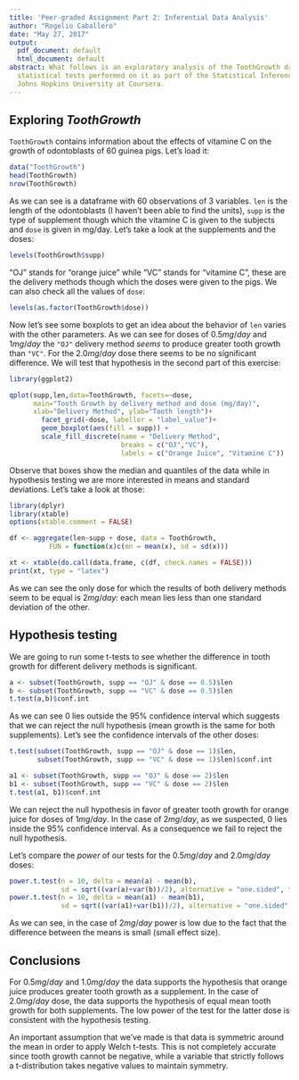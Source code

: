 ```yaml
---
title: 'Peer-graded Assignment Part 2: Inferential Data Analysis'
author: "Rogelio Caballero"
date: "May 27, 2017"
output:
  pdf_document: default
  html_document: default
abstract: What follows is an exploratory analysis of the ToothGrowth dataset and some
  statistical tests performed on it as part of the Statistical Inference Course of
  Johns Hopkins University at Coursera.
---
```


## Exploring *ToothGrowth*

```ToothGrowth``` contains information about the effects of vitamine C on the growth of odontoblasts of 60 guinea pigs. Let's load it:
```r
data("ToothGrowth")
head(ToothGrowth)
nrow(ToothGrowth)
```
As we can see is a dataframe with 60 observations of 3 variables. ```len``` is the length of the odontoblasts (I haven't been able to find the units), ```supp``` is the type of supplement though which the vitamine C is given to the subjects and ```dose``` is given in mg/day. Let's take a look at the supplements and the doses:

```r
levels(ToothGrowth$supp)
```

"OJ" stands for "orange juice" while "VC" stands for "vitamine C", these are the delivery methods though which the doses were given to the pigs. We can also check all the values of ```dose```:

```r
levels(as.factor(ToothGrowth$dose))
```

Now let's see some boxplots to get an idea about the behavior of ```len``` varies with the other parameters. As we can see for doses of $0.5mg/day$ and $1mg/day$ the ```"OJ"``` delivery method *seems* to produce greater tooth growth than ```"VC"```. For the $2.0mg/day$ dose there seems to be no significant difference. We will test that hypothesis in the second part of this exercise:

```r
library(ggplot2)

qplot(supp,len,data=ToothGrowth, facets=~dose, 
      main="Tooth Growth by delivery method and dose (mg/day)",
      xlab="Delivery Method", ylab="Tooth length")+
        facet_grid(~dose, labeller = "label_value")+ 
        geom_boxplot(aes(fill = supp)) + 
        scale_fill_discrete(name = "Delivery Method",
                            breaks = c("OJ","VC"),
                            labels = c("Orange Juice", "Vitamine C"))
```

Observe that boxes show the median and quantiles of the data while in hypothesis testing we are more interested in means and standard deviations. Let's take a look at those:

```r
library(dplyr)
library(xtable)
options(xtable.comment = FALSE)
```

```r
df <- aggregate(len~supp + dose, data = ToothGrowth, 
          FUN = function(x)c(mn = mean(x), sd = sd(x)))
```

```r
xt <- xtable(do.call(data.frame, c(df, check.names = FALSE)))
print(xt, type = "latex")
```
As we can see the only dose for which the results of both delivery methods seem to be equal is $2mg/day$: each mean lies less than one standard deviation of the other.

## Hypothesis testing

We are going to run some t-tests to see whether the difference in tooth growth for different delivery methods is significant.

```r
a <- subset(ToothGrowth, supp == "OJ" & dose == 0.5)$len
b <- subset(ToothGrowth, supp == "VC" & dose == 0.5)$len
t.test(a,b)$conf.int
```

As we can see 0 lies outside the 95% confidence interval which suggests that we can reject the null hypothesis (mean growth is the same for both supplements). Let's see the confidence intervals of the other doses:
```r
t.test(subset(ToothGrowth, supp == "OJ" & dose == 1)$len, 
       subset(ToothGrowth, supp == "VC" & dose == 1)$len)$conf.int

a1 <- subset(ToothGrowth, supp == "OJ" & dose == 2)$len
b1 <- subset(ToothGrowth, supp == "VC" & dose == 2)$len
t.test(a1, b1)$conf.int
```

We can reject the null hypothesis in favor of greater tooth growth for orange juice for doses of $1mg/day$. In the case of $2mg/day$, as we suspected, 0 lies inside the 95% confidence interval. As a consequence we fail to reject the null hypothesis.

Let's compare the *power* of our tests for the $0.5mg/day$ and $2.0mg/day$ doses:

```r
power.t.test(n = 10, delta = mean(a) - mean(b),
             sd = sqrt((var(a)+var(b))/2), alternative = "one.sided", type = "two.sample")$power
power.t.test(n = 10, delta = mean(a1) - mean(b1),
             sd = sqrt((var(a1)+var(b1))/2), alternative = "one.sided", type = "two.sample")$power
```
As we can see, in the case of $2mg/day$ power is low due to the fact that the difference between the means is small (small effect size).

## Conclusions

For $0.5mg/day$ and $1.0mg/day$ the data supports the hypothesis that orange juice produces greater tooth growth as a supplement. In the case of $2.0mg/day$ dose, the data supports the hypothesis of equal mean tooth growth for both supplements. The low power of the test for the latter dose is consistent with the hypothesis testing.

An important assumption that we've made is that data is symmetric around the mean in order to apply Welch t-tests. This is not completely accurate since tooth growth cannot be negative, while a variable that strictly follows a t-distribution takes negative values to maintain symmetry.




